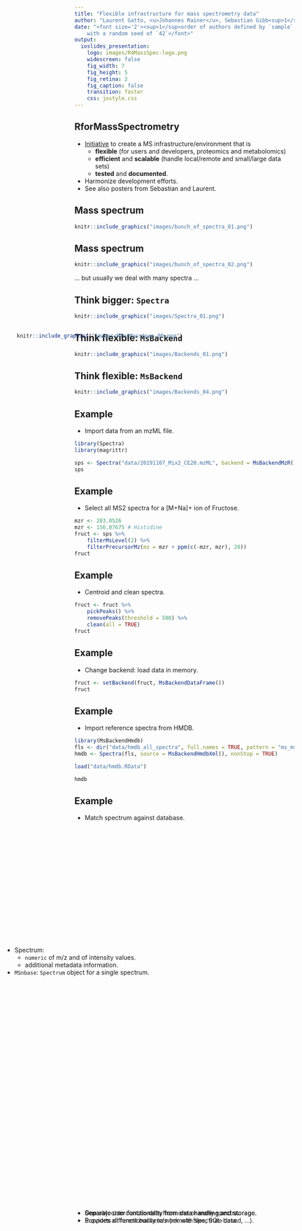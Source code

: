 ```yaml
---
title: "Flexible infrastructure for mass spectrometry data"
author: "Laurent Gatto, <u>Johannes Rainer</u>, Sebastian Gibb<sup>1</sup><br><br>"
date: "<font size='2'><sup>1</sup>order of authors defined by `sample` 
	with a random seed of `42`</font>"
output: 
  ioslides_presentation:
    logo: images/R4MassSpec-logo.png
    widescreen: false
    fig_width: 7
    fig_height: 5
    fig_retina: 2
    fig_caption: false
    transition: faster
    css: jostyle.css
---
```


<style type="text/css">

slides > slide:not(.nobackground):after {
  content: '';
}

slides > slide {
    -webkit-transition:none !important;transition:none !important;
}

.build > * {
  -webkit-transition: opacity 0.1s ease-in-out;
  -webkit-transition-delay: 0.1s;
  -moz-transition: opacity 0.1s ease-in-out 0.1s;
  -o-transition: opacity 0.1s ease-in-out 0.1s;
  transition: opacity 0.1s ease-in-out 0.1s;
}

</style>

<!--
Export to pdf:
webshot function from webshot package.
Might have to change stuff in the style sheet to make it working.
library(webshot)
install_phantomjs()
rmdshot("Spectra.Rmd", "Spectra.pdf")
-->

## RforMassSpectrometry {.build}

- [Initiative](https://www.rformassspectrometry.org) to create a MS
  infrastructure/environment that is
  - **flexible** (for users and developers, proteomics and metabolomics)
  - **efficient** and **scalable** (handle local/remote and small/large data
    sets)
  - **tested** and **documented**.
- Harmonize development efforts.
- See also posters from Sebastian and Laurent. 

<div style="position:absolute; top:20%; left:10%;">
```r
knitr::include_graphics("images/RforMassSpec-00.png")
```
</div>


## Mass spectrum {.build}

<div>
```r
knitr::include_graphics("images/bunch_of_spectra_01.png")
```
</div>
<div style="position:absolute; top:55%; left:7%;">
- Spectrum: 
  - `numeric` of m/z and of intensity values.
  - additional metadata information.
- `MSnbase`: `Spectrum` object for a single spectrum.
</div>

## Mass spectrum

<div>
```r
knitr::include_graphics("images/bunch_of_spectra_02.png")
```
... but usually we deal with many spectra ...
</div>


## Think bigger: `Spectra`

<div>
```r
knitr::include_graphics("images/Spectra_01.png")
```
</div>

<div style="position:absolute; top:70%;">
- One object to contain data from one or many spectra.
- Provides all functionality to work with spectrum data.
</div>

## Think flexible: `MsBackend`

<div>
```r
knitr::include_graphics("images/Backends_01.png")
```
</div>

<div style="position:absolute; top:70%;">
- Separate user functionality from data handling and storage.
</div>

## Think flexible: `MsBackend`

<div>
```r
knitr::include_graphics("images/Backends_04.png")
```
</div>

<div style="position:absolute; top:70%;">
- Separate user functionality from data handling and storage.
- Supports different *backends* (remote files, SQL-based, ...).
</div>

## Example {.smaller .build}

- Import data from an mzML file.

```r
library(Spectra)
library(magrittr)

sps <- Spectra("data/20191107_Mix2_CE20.mzML", backend = MsBackendMzR())
sps
```

## Example {.smaller .build}

- Select all MS2 spectra for a [M+Na]+ ion of Fructose.

```r
mzr <- 203.0526
mzr <- 156.07675 # Histidine
fruct <- sps %>%
    filterMsLevel(2) %>%
    filterPrecursorMz(mz = mzr + ppm(c(-mzr, mzr), 20))
fruct
```

## Example {.smaller .build}

- Centroid and clean spectra.

```r
fruct <- fruct %>%
    pickPeaks() %>%
    removePeaks(threshold = 500) %>%
    clean(all = TRUE)
fruct
```

## Example {.smaller .build}

- Change backend: load data in memory.

```r
fruct <- setBackend(fruct, MsBackendDataFrame())
fruct
```

## Example {.smaller .build}

- Import reference spectra from HMDB.

```r
library(MsBackendHmdb)
fls <- dir("data/hmdb_all_spectra", full.names = TRUE, pattern = "ms_ms_")
hmdb <- Spectra(fls, source = MsBackendHmdbXml(), nonStop = TRUE)
```

```r
load("data/hmdb.RData")
```

```r
hmdb
```

## Example {.smaller .build}

- Match spectrum against database.

```r

```
